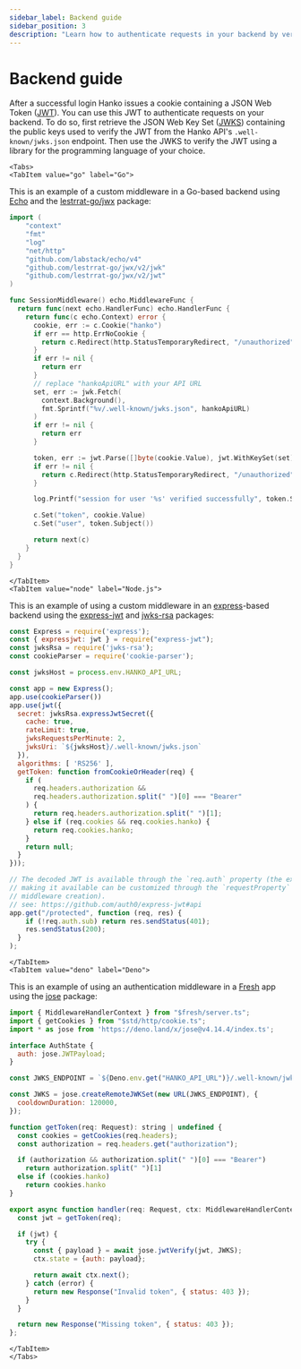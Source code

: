 ```yaml
---
sidebar_label: Backend guide
sidebar_position: 3
description: "Learn how to authenticate requests in your backend by verifying JWTs (JSON Web Token) using a JWK (JSON Web Key Set)."
---
```



# Backend guide

After a successful login Hanko issues a cookie containing a JSON Web Token
([JWT](https://datatracker.ietf.org/doc/html/rfc7519)). You can use this JWT to authenticate
requests on your backend. To do so, first retrieve the JSON Web Key Set
([JWKS](https://datatracker.ietf.org/doc/html/rfc7517))
containing the public keys used to verify the JWT from the Hanko API's `.well-known/jwks.json` endpoint.
Then use the JWKS to verify the JWT using a library for the programming language of your choice.

```mdx-code-block
<Tabs>
<TabItem value="go" label="Go">
```

This is an example of a custom middleware in a Go-based backend using
[Echo](https://echo.labstack.com/) and the [lestrrat-go/jwx](https://github.com/lestrrat-go/jwx) package:

```go showLineNumbers
import (
	"context"
	"fmt"
	"log"
	"net/http"
	"github.com/labstack/echo/v4"
	"github.com/lestrrat-go/jwx/v2/jwk"
	"github.com/lestrrat-go/jwx/v2/jwt"
)

func SessionMiddleware() echo.MiddlewareFunc {
  return func(next echo.HandlerFunc) echo.HandlerFunc {
    return func(c echo.Context) error {
      cookie, err := c.Cookie("hanko")
      if err == http.ErrNoCookie {
        return c.Redirect(http.StatusTemporaryRedirect, "/unauthorized")
      }
      if err != nil {
        return err
      }
      // replace "hankoApiURL" with your API URL
      set, err := jwk.Fetch(
        context.Background(),
        fmt.Sprintf("%v/.well-known/jwks.json", hankoApiURL)
      )
      if err != nil {
        return err
      }

      token, err := jwt.Parse([]byte(cookie.Value), jwt.WithKeySet(set))
      if err != nil {
        return c.Redirect(http.StatusTemporaryRedirect, "/unauthorized")
      }

      log.Printf("session for user '%s' verified successfully", token.Subject())

      c.Set("token", cookie.Value)
      c.Set("user", token.Subject())

      return next(c)
    }
  }
}
```

```mdx-code-block
</TabItem>
<TabItem value="node" label="Node.js">
```

This is an example of using a custom middleware in an [express](https://expressjs.com/)-based backend using
the [express-jwt](https://www.npmjs.com/package/express-jwt) and [jwks-rsa](https://www.npmjs.com/package/jwks-rsa)
packages:

```javascript showLineNumbers
const Express = require('express');
const { expressjwt: jwt } = require("express-jwt");
const jwksRsa = require('jwks-rsa');
const cookieParser = require('cookie-parser');

const jwksHost = process.env.HANKO_API_URL;

const app = new Express();
app.use(cookieParser())
app.use(jwt({
  secret: jwksRsa.expressJwtSecret({
    cache: true,
    rateLimit: true,
    jwksRequestsPerMinute: 2,
    jwksUri: `${jwksHost}/.well-known/jwks.json`
  }),
  algorithms: [ 'RS256' ],
  getToken: function fromCookieOrHeader(req) {
    if (
      req.headers.authorization &&
      req.headers.authorization.split(" ")[0] === "Bearer"
    ) {
      return req.headers.authorization.split(" ")[1];
    } else if (req.cookies && req.cookies.hanko) {
      return req.cookies.hanko;
    }
    return null;
  }
}));

// The decoded JWT is available through the `req.auth` property (the exact property
// making it available can be customized through the `requestProperty` option on
// middleware creation).
// see: https://github.com/auth0/express-jwt#api
app.get("/protected", function (req, res) {
    if (!req.auth.sub) return res.sendStatus(401);
    res.sendStatus(200);
  }
);
```

```mdx-code-block
</TabItem>
<TabItem value="deno" label="Deno">
```

This is an example of using an authentication middleware in a [Fresh](https://fresh.deno.dev) app using the [jose](https://github.com/panva/jose/) package:

```javascript showLineNumbers
import { MiddlewareHandlerContext } from "$fresh/server.ts";
import { getCookies } from "$std/http/cookie.ts";
import * as jose from 'https://deno.land/x/jose@v4.14.4/index.ts';

interface AuthState {
  auth: jose.JWTPayload;
}

const JWKS_ENDPOINT = `${Deno.env.get("HANKO_API_URL")}/.well-known/jwks.json`;

const JWKS = jose.createRemoteJWKSet(new URL(JWKS_ENDPOINT), {
  cooldownDuration: 120000,
});

function getToken(req: Request): string | undefined {
  const cookies = getCookies(req.headers);
  const authorization = req.headers.get("authorization");

  if (authorization && authorization.split(" ")[0] === "Bearer")
    return authorization.split(" ")[1]
  else if (cookies.hanko)
    return cookies.hanko
}

export async function handler(req: Request, ctx: MiddlewareHandlerContext<AuthState>) {
  const jwt = getToken(req);

  if (jwt) {
    try {
      const { payload } = await jose.jwtVerify(jwt, JWKS);
      ctx.state = {auth: payload};

      return await ctx.next();
    } catch (error) {
      return new Response("Invalid token", { status: 403 });
    }
  }

  return new Response("Missing token", { status: 403 });
};
```

```mdx-code-block
</TabItem>
</Tabs>
```